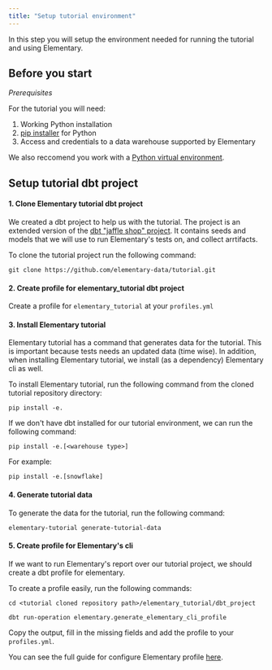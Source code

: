 ```yaml
---
title: "Setup tutorial environment"
---
```


In this step you will setup the environment needed for running the tutorial and using Elementary.

## Before you start

<Info> *Prerequisites*

  For the tutorial you will need:
  1. Working Python installation
  2. [pip installer](https://pip.pypa.io/en/stable/) for Python 
  3. Access and credentials to a data warehouse supported by Elementary

  We also reccomend you work with a [Python virtual environment](https://docs.python.org/3/library/venv.html). 
  
</Info>



## Setup tutorial dbt project

#### 1. Clone Elementary tutorial dbt project

We created a dbt project to help us with the tutorial.
The project is an extended version of the [dbt "jaffle shop" project](https://github.com/dbt-labs/jaffle_shop).
It contains seeds and models that we will use to run Elementary's tests on, and collect arrtifacts.

To clone the tutorial project run the following command:

```shell
git clone https://github.com/elementary-data/tutorial.git
```

#### 2. Create profile for elementary_tutorial dbt project

Create a profile for `elementary_tutorial` at your `profiles.yml`

#### 3. Install Elementary tutorial

Elementary tutorial has a command that generates data for the tutorial.
This is important because tests needs an updated data (time wise).
In addition, when installing Elementary tutorial, we install (as a dependency) Elementary cli as well.

To install Elementary tutorial, run the following command from the cloned tutorial repository directory:

```shell
pip install -e.
```

<Info>
  
If we don't have dbt installed for our tutorial environment, we can run the following command:

```shell
pip install -e.[<warehouse type>]
```

For example:

```shell
pip install -e.[snowflake]
```

</Info>

#### 4. Generate tutorial data

To generate the data for the tutorial, run the following command:

```shell
elementary-tutorial generate-tutorial-data
```

#### 5. Create profile for Elementary's cli

If we want to run Elementary's report over our tutorial project, we should create a dbt profile for elementary.

To create a profile easily, run the following commands:

```shell
cd <tutorial cloned repository path>/elementary_tutorial/dbt_project
```

```shell
dbt run-operation elementary.generate_elementary_cli_profile
```

Copy the output, fill in the missing fields and add the profile to your `profiles.yml`.

You can see the full guide for configure Elementary profile [here](../quickstart-cli.mdx).
